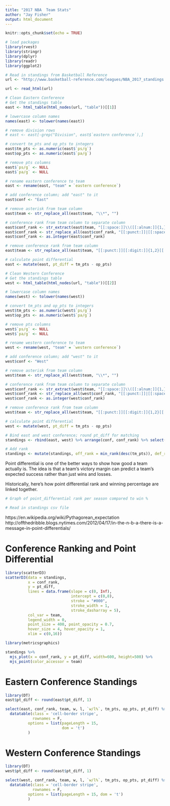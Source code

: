 ---
title: "2017 NBA  Team Stats"
author: "Jay Fisher"
output: html_document
---

```{r setup, include=FALSE}
knitr::opts_chunk$set(echo = TRUE)
```

```{r echo=FALSE, message=FALSE, warning=FALSE}
# load packages
library(rvest)
library(stringr)
library(dplyr)
library(readr)
library(ggplot2)

# Read in standings from Basketball Reference
url <- "http://www.basketball-reference.com/leagues/NBA_2017_standings.html" 

url <- read_html(url)

# Clean Eastern Conference
# Get the standings table
east <- html_table(html_nodes(url, "table"))[[1]]

# lowercase column names
names(east) <- tolower(names(east))

# remove division rows
# east <- east[-grep("Division", east$`eastern conference`),]

# convert tm_pts and op_pts to integers
east$tm_pts <- as.numeric(east$`ps/g`)
east$op_pts <- as.numeric(east$`pa/g`)

# remove pts columns
east$`ps/g` <- NULL
east$`pa/g` <- NULL

# rename eastern conference to team
east <- rename(east, "team" = `eastern conference`)

# add conference column; add "east" to it
east$conf <- "East"

# remove asterisk from team column
east$team <- str_replace_all(east$team, "\\*", "")

# conference rank from team column to separate column
east$conf_rank <- str_extract(east$team, "[[:space:]]\\([[:alnum:]]{1,}\\)[[:space:]]")
east$conf_rank <- str_replace_all(east$conf_rank, "[[:punct:]]|[[:space:]]", "")
east$conf_rank <- as.integer(east$conf_rank)

# remove conference rank from team column
east$team <- str_replace_all(east$team, "[[:punct:]][[:digit:]]{1,2}[[:punct:]]", "") %>% str_trim

# calculate point differential
east <- mutate(east, pt_diff = tm_pts - op_pts)

# Clean Western Conference
# Get the standings table
west <- html_table(html_nodes(url, "table"))[[2]]

# lowercase column names
names(west) <- tolower(names(west))

# convert tm_pts and op_pts to integers
west$tm_pts <- as.numeric(west$`ps/g`)
west$op_pts <- as.numeric(west$`pa/g`)

# remove pts columns
west$`ps/g` <- NULL
west$`pa/g` <- NULL

# rename western conference to team
west <- rename(west, "team" = `western conference`)

# add conference column; add "west" to it
west$conf <- "West"

# remove asterisk from team column
west$team <- str_replace_all(west$team, "\\*", "")

# conference rank from team column to separate column
west$conf_rank <- str_extract(west$team, "[[:space:]]\\([[:alnum:]]{1,}\\)[[:space:]]")
west$conf_rank <- str_replace_all(west$conf_rank, "[[:punct:]]|[[:space:]]", "")
west$conf_rank <- as.integer(west$conf_rank)

# remove conference rank from team column
west$team <- str_replace_all(west$team, "[[:punct:]][[:digit:]]{1,2}[[:punct:]]", "") %>% str_trim

# calculate point differential
west <- mutate(west, pt_diff = tm_pts - op_pts)

# Bind east and west conference; round pt_diff for matching
standings <- rbind(east, west) %>% arrange(conf, conf_rank) %>% select(-gb, -srs)

# Add rank
standings <- mutate(standings, off_rank = min_rank(desc(tm_pts)), def_rank = min_rank((op_pts)), pt_diff_rank = min_rank(desc(pt_diff)))
```

Point differential is one of the better ways to show how good a team actually is. The idea is that a team's victory margin can predict a team's expected success rather than just wins and losses.

Historically, here's how point differential rank and winning percentage are linked together.
 
```{r}
# Graph of point_differential rank per season compared to win %

# Read in standings csv file

```

https://en.wikipedia.org/wiki/Pythagorean_expectation
http://offthedribble.blogs.nytimes.com/2012/04/17/in-the-n-b-a-there-is-a-message-in-point-differentials/

# Conference Ranking and Point Differential
```{r, echo=FALSE, warning=FALSE}
library(scatterD3)
scatterD3(data = standings, 
          x = conf_rank, 
          y = pt_diff,
          lines = data.frame(slope = c(0, Inf), 
                             intercept = c(0,8),
                             stroke = "#000",
                             stroke_width = 1,
                             stroke_dasharray = 5),
          col_var = team,
          legend_width = 0,
          point_size = 400, point_opacity = 0.7,
          hover_size = 4, hover_opacity = 1,
          xlim = c(0,16))

```

```{r}
library(metricsgraphics)

standings %>%
  mjs_plot(x = conf_rank, y = pt_diff, width=600, height=500) %>%
  mjs_point(color_accessor = team)

```


# Eastern Conference Standings  
```{r, echo=FALSE, warning=FALSE}
library(DT)
east$pt_diff <- round(east$pt_diff, 1)

select(east, conf_rank, team, w, l, `w/l%`, tm_pts, op_pts, pt_diff) %>%
  datatable(class = 'cell-border stripe',
            rownames = F,
          options = list(pageLength = 15, 
                         dom = 't')
          )
```

# Western Conference Standings
```{r, echo=FALSE, warning=FALSE}
library(DT)
west$pt_diff <- round(east$pt_diff, 1)

select(west, conf_rank, team, w, l, `w/l%`, tm_pts, op_pts, pt_diff) %>%
  datatable(class = 'cell-border stripe',
            rownames = F,
          options = list(pageLength = 15, dom = 't')
          )
```

